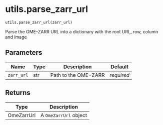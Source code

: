 # utils.parse_zarr_url { #operetta_compose.utils.parse_zarr_url }

`utils.parse_zarr_url(zarr_url)`

Parse the OME-ZARR URL into a dictionary with the root URL, row, column and image

## Parameters

| Name       | Type   | Description          | Default    |
|------------|--------|----------------------|------------|
| `zarr_url` | str    | Path to the OME-ZARR | _required_ |

## Returns

| Type       | Description           |
|------------|-----------------------|
| OmeZarrUrl | A `OmeZarrUrl` object |
